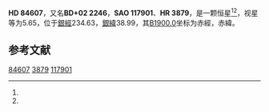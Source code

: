 {{Starbox begin
| name = HD 84607
}}
{{Starbox observe
| epoch = [[J2000.0|J2000.0]]
| constell = {{星座名待查}}<ref name=SIMBAD>{{cite web
 | url=http://simbad.u-strasbg.fr/simbad/sim-id?Ident=HR+3879
 | title=Pulsating variable Star
 | publisher=Centre de Données astronomiques de Strasbourg
 | work=SIMBAD
 | accessdate=2012-07-13
 | archive-date=2016-03-17
 | archive-url=https://web.archive.org/web/20160317141802/http://simbad.u-strasbg.fr/simbad/sim-id?Ident=HR+3879
 | dead-url=no
 }}</ref><ref name=DATA>{{cite web
 | url=http://vizier.u-strasbg.fr/viz-bin/VizieR-5?-out.add=.&-source=5050&-corr=PK=HR&-out.max=9999&HR=3879
 | title=VizieR Detailed Page
 | accessdate=2012-07-13
 | archive-date=2016-03-05
 | archive-url=https://web.archive.org/web/20160305001230/http://vizier.u-strasbg.fr/viz-bin/VizieR-5?-out.add=.&-source=5050&-corr=PK=HR&-out.max=9999&HR=3879
 | dead-url=no
 }}</ref>
| 星官 = 
| ra = {{RA|9|46|23.6}}<ref name=SIMBAD /><ref name=DATA />
| dec = {{DEC|+1|47|8}}<ref name=SIMBAD /><ref name=DATA />
| appmag_v = 5.65<ref name=SIMBAD /><ref name=DATA />
}}
{{Starbox character
| class = F4IV<ref name=SIMBAD /><ref name=DATA />
| b-v = 0.34<ref name=SIMBAD /><ref name=DATA />
| u-b = 0.12<ref name=SIMBAD /><ref name=DATA />
| r-i = <ref name=SIMBAD /><ref name=DATA />
| variable = 
}}
{{Starbox astrometry
| radial_v = 0.12
| prop_mo_ra = 15
| parallax = 
| p_error = 
}}
{{Starbox catalog
| names =BD+02 2246，[[SAO星表|SAO]] 117901，[[HD星表|HD]] 84607，[[HR星表|HR]] 3879}}
{{Starbox reference |Simbad=HR+3879}}
{{Starbox end}}

'''HD 84607'''，又名'''BD+02 2246'''，'''SAO 117901'''、'''HR 3879'''，是一颗恒星<ref name=SIMBAD /><ref name=DATA />，视星等为5.65，位于[[銀道座標系|銀經]]234.63，[[銀道座標系|銀緯]]38.99，其[[B1900.0|B1900.0]]坐标为赤經{{RA|9|41|14}}，赤緯{{DEC|+2|38.99|53}}。

== 参考文献 ==
{{reflist}}

{{star-stub}}

[[Category:HD和HDE天體|84607]]
[[Category:HR天體|3879]]
[[Category:SAO天體|117901]]